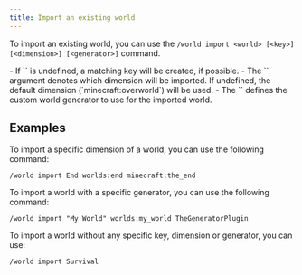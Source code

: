 ```yaml
---
title: Import an existing world
---
```


To import an existing world, you can use the `/world import <world> [<key>] [<dimension>] [<generator>]` command.

<Callout type="info" title="Command Syntax">
  - If `<key>` is undefined, a matching key will be created, if possible.
  - The `<dimension>` argument denotes which dimension will be imported.
  If undefined, the default dimension (`minecraft:overworld`) will be used.
  - The `<generator>` defines the custom world generator to use for the imported world.
</Callout>

## Examples

To import a specific dimension of a world, you can use the following command:

```
/world import End worlds:end minecraft:the_end
```

To import a world with a specific generator, you can use the following command:

```
/world import "My World" worlds:my_world TheGeneratorPlugin
```

To import a world without any specific key, dimension or generator, you can use:

```
/world import Survival
```
